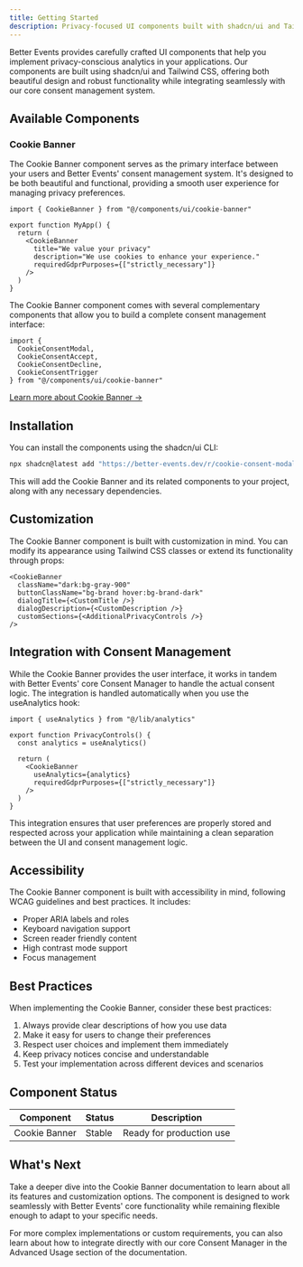```yaml
---
title: Getting Started
description: Privacy-focused UI components built with shadcn/ui and Tailwind CSS that integrate seamlessly with Better Events' core functionality.
---
```

Better Events provides carefully crafted UI components that help you implement privacy-conscious analytics in your applications. Our components are built using shadcn/ui and Tailwind CSS, offering both beautiful design and robust functionality while integrating seamlessly with our core consent management system.

## Available Components

### Cookie Banner

The Cookie Banner component serves as the primary interface between your users and Better Events' consent management system. It's designed to be both beautiful and functional, providing a smooth user experience for managing privacy preferences.

```tsx
import { CookieBanner } from "@/components/ui/cookie-banner"

export function MyApp() {
  return (
    <CookieBanner
      title="We value your privacy"
      description="We use cookies to enhance your experience."
      requiredGdprPurposes={["strictly_necessary"]}
    />
  )
}
```

The Cookie Banner component comes with several complementary components that allow you to build a complete consent management interface:

```tsx
import { 
  CookieConsentModal,
  CookieConsentAccept,
  CookieConsentDecline,
  CookieConsentTrigger
} from "@/components/ui/cookie-banner"
```

[Learn more about Cookie Banner →](/docs/components/cookie-banner)

## Installation

You can install the components using the shadcn/ui CLI:

```bash
npx shadcn@latest add "https://better-events.dev/r/cookie-consent-modal"
```

This will add the Cookie Banner and its related components to your project, along with any necessary dependencies.

## Customization

The Cookie Banner component is built with customization in mind. You can modify its appearance using Tailwind CSS classes or extend its functionality through props:

```tsx
<CookieBanner
  className="dark:bg-gray-900"
  buttonClassName="bg-brand hover:bg-brand-dark"
  dialogTitle={<CustomTitle />}
  dialogDescription={<CustomDescription />}
  customSections={<AdditionalPrivacyControls />}
/>
```

## Integration with Consent Management

While the Cookie Banner provides the user interface, it works in tandem with Better Events' core Consent Manager to handle the actual consent logic. The integration is handled automatically when you use the useAnalytics hook:

```tsx
import { useAnalytics } from "@/lib/analytics"

export function PrivacyControls() {
  const analytics = useAnalytics()
  
  return (
    <CookieBanner
      useAnalytics={analytics}
      requiredGdprPurposes={["strictly_necessary"]}
    />
  )
}
```

This integration ensures that user preferences are properly stored and respected across your application while maintaining a clean separation between the UI and consent management logic.

## Accessibility

The Cookie Banner component is built with accessibility in mind, following WCAG guidelines and best practices. It includes:

- Proper ARIA labels and roles
- Keyboard navigation support
- Screen reader friendly content
- High contrast mode support
- Focus management

## Best Practices

When implementing the Cookie Banner, consider these best practices:

1. Always provide clear descriptions of how you use data
2. Make it easy for users to change their preferences
3. Respect user choices and implement them immediately
4. Keep privacy notices concise and understandable
5. Test your implementation across different devices and scenarios

## Component Status

| Component | Status | Description |
| --- | --- | --- |
| Cookie Banner | Stable | Ready for production use |

## What's Next

Take a deeper dive into the Cookie Banner documentation to learn about all its features and customization options. The component is designed to work seamlessly with Better Events' core functionality while remaining flexible enough to adapt to your specific needs.

For more complex implementations or custom requirements, you can also learn about how to integrate directly with our core Consent Manager in the Advanced Usage section of the documentation.